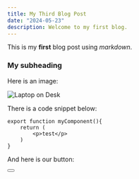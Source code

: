 ```yaml
---
title: My Third Blog Post
date: "2024-05-23"
description: Welcome to my first blog.
---
```


This is my **first** blog post using _markdown_.

### My subheading

Here is an image:

![Laptop on Desk](/img/laptop.jpg)

There is a code snippet below:

```
export function myComponent(){
    return (
        <p>test</p>
    )
}
```

And here is our button:

<Button text="my button" />
